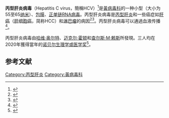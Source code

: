 {{noteTA
|T = zh-hans:丙型肝炎病毒;zh-tw:C型肝炎病毒;zh-hk:丙型肝炎病毒;
|1 = zh-hans:丙型; zh-tw:C肝; zh-hk:丙型;
}}
{{Virusbox
| name = 丙型肝炎病毒
| image = hCV EM picture 2.png
| image_alt = Electron micrograph of ''Hepacivirus C'' purified from cell culture. Scale bar& = 50 nanometres
| image_caption = 
| parent = Hepacivirus
| species = Hepacivirus C
| synonyms = ''Hepatitis C virus''
| synonyms_ref = <ref name="2016.010a,bS">{{cite web |last1=Smith |first1=Donald B. |display-authors=et al |title=Create 13 new species in the genus Hepacivirusand rename 1 species (family ''Flaviviridae'') |url=https://talk.ictvonline.org/ictv/proposals/2016.010a,bS.A.v2.Hepacivirus_13sp1ren.pdf |website=International Committee on Taxonomy of Viruses (ICTV) |accessdate=13 March 2019 |language=en |date=23 June 2016 |archive-date=2022-01-20 |archive-url=https://web.archive.org/web/20220120102718/https://talk.ictvonline.org/ICTV/proposals/2016.010a,bS.A.v2.Hepacivirus_13sp1ren.pdf |dead-url=no }}</ref>
}}'''丙型肝炎病毒'''（Hepatitis C virus，簡稱HCV）<ref>{{Cite web|title=Genus: Hepacivirus|url=https://talk.ictvonline.org/ictv-reports/ictv_online_report/positive-sense-rna-viruses/w/flaviviridae/362/genus-hepacivirus|date=July 2018|publisher=[[國際病毒分類委員會|國際病毒分類委員會]]|accessdate=2020-10-06|archive-date=2020-05-02|archive-url=https://web.archive.org/web/20200502004559/https://talk.ictvonline.org/ictv-reports/ictv_online_report/positive-sense-rna-viruses/w/flaviviridae/362/genus-hepacivirus|dead-url=no}}</ref>是[[黃病毒科|黃病毒科]]的一种小型（大小为55至65[[纳米|纳米]]）、[[病毒包膜|包膜]]、[[正單鏈RNA病毒|正单链RNA病毒]]。丙型肝炎病毒是[[丙型肝炎|丙型肝炎]]和一些癌症如[[肝癌|肝癌]]（[[肝細胞癌|肝细胞癌]]，简称HCC）和[[淋巴瘤|淋巴瘤]]的病因<ref name="Ferri2015">{{Cite journal|title=HCV syndrome: A constellation of organ- and non-organ specific autoimmune disorders, B-cell non-Hodgkin's lymphoma, and cancer|last=Ferri|first=Clodoveo|journal=World Journal of Hepatology|issue=3|doi=10.4254/wjh.v7.i3.327|year=2015|volume=7|pages=327–43|issn=1948-5182|pmc=4381161|pmid=25848462}}</ref><ref>{{Cite journal|title=Mechanisms of HCV-induced liver cancer: what did we learn from in vitro and animal studies?|journal=Cancer Lett.|issue=2|doi=10.1016/j.canlet.2013.06.028|year=2014|volume=345|pages=210–5|pmc=3844040|pmid=23871966}}</ref>。丙型肝炎病毒可以通過血液传播<ref>{{Cite web|title=丙型肝炎|url=https://www.who.int/zh/news-room/fact-sheets/detail/hepatitis-c|accessdate=|author=世界衛生組織|date=|format=|publisher=|language=|archive-date=2021-06-09|archive-url=https://web.archive.org/web/20210609010050/https://www.who.int/zh/news-room/fact-sheets/detail/hepatitis-c|dead-url=no}}</ref>。

丙型肝炎病毒由[[哈维·奥尔特|哈维·奥尔特]]、[[迈克尔·霍顿|迈克尔·霍顿]]和[[查尔斯·M·赖斯|查尔斯·M·赖斯]]所發現。三人均在2020年獲得當年的[[诺贝尔生理学或医学奖|诺贝尔生理学或医学奖]]<ref>{{cite news |title=诺贝尔生理学医学奖授予“丙肝”病毒发现者 |url=https://www.dw.com/zh/%E8%AF%BA%E8%B4%9D%E5%B0%94%E7%94%9F%E7%90%86%E5%AD%A6%E5%8C%BB%E5%AD%A6%E5%A5%96%E6%8E%88%E4%BA%88%E4%B8%99%E8%82%9D%E7%97%85%E6%AF%92%E5%8F%91%E7%8E%B0%E8%80%85/a-55162054 |publisher=德國之聲 |accessdate=2020-10-06 |archive-date=2021-12-07 |archive-url=https://web.archive.org/web/20211207233551/https://www.dw.com/zh/%E8%AF%BA%E8%B4%9D%E5%B0%94%E7%94%9F%E7%90%86%E5%AD%A6%E5%8C%BB%E5%AD%A6%E5%A5%96%E6%8E%88%E4%BA%88%E4%B8%99%E8%82%9D%E7%97%85%E6%AF%92%E5%8F%91%E7%8E%B0%E8%80%85/a-55162054 |dead-url=no }}</ref>。

== 参考文献 ==
{{Reflist|30em}}

{{病毒性非局部疾病}}
{{Taxonbar|from=Q708693|from2=Q29006893}}

[[Category:丙型肝炎|Category:丙型肝炎]]
[[Category:黃病毒科|Category:黃病毒科]]